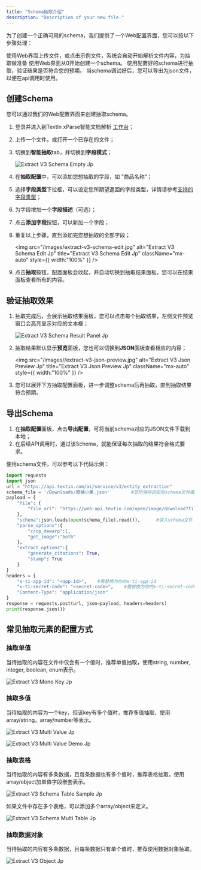 ```yaml
---
title: "Schema抽取介绍"
description: "Description of your new file."
---
```


为了创建一个正确可用的schema，我们提供了一个Web配置界面，您可以按以下步骤处理：

<Steps>
  <Step title="上传文件" stepNumber={1}>
    使用Web界面上传文件，或点击示例文件，系统会自动开始解析文件内容，为抽取做准备
  </Step>
  <Step title="创建Schema">
    使用Web界面从0开始创建一个schema。
  </Step>
  <Step title="验证抽取效果">
    使用配置好的schema进行抽取，验证结果是否符合您的预期。
  </Step>
  <Step title="导出Schema" stepNumber={4}>
    当schema调试好后，您可以导出为json文件，以便在api调用时使用。
  </Step>
</Steps>

## 创建Schema

您可以通过我们的Web配置界面来创建抽取schema。

1. 登录并进入到TextIn xParse智能文档解析 [工作台](https://www.textin.com/console/recognition/robot_markdown?service=pdf_to_markdown)；
2. 上传一个文件，或打开一个已存在的文件；
3. 切换到**智能抽取**tab，并切换到**字段模式**；

   ![Extract V3 Schema Empty Jp](/images/extract-v3-schema-empty.jpg)
4. 在**抽取配置**中，可以添加您想抽取的字段，如 ”商品名称“；
5. 选择**字段类型**下拉框，可以设定您所期望返回的字段类型，详情请参考[支持的字段类型](https://docs.textin.com/xparse/extract-v3#json-schema-%E6%94%AF%E6%8C%81%E7%9A%84%E5%AD%97%E6%AE%B5%E7%B1%BB%E5%9E%8B)；
6. 为字段增加一个**字段描述**（可选）；
7. 点击**添加字段**按钮，可以新加一个字段；
8. 重复以上步骤，直到添加完您想抽取的全部字段；

   <img
     src="/images/extract-v3-schema-edit.jpg"
     alt="Extract V3 Schema Edit Jp"
     title="Extract V3 Schema Edit Jp"
     className="mx-auto"
     style={{ width:"100%" }}
   />
9. 点击**抽取**按钮，配置面板会收起，并自动切换到抽取结果面板，您可以在结果面板查看所有的内容。

## 验证抽取效果

1. 抽取完成后，会展示抽取结果面板，您可以点击每个抽取结果，左侧文件预览窗口会高亮显示对应的文本框；

   ![Extract V3 Schema Result Panel Jp](/images/extract-v3-schema-result-panel.jpg)
2. 抽取结果默认显示**预览**面板，您也可以切换到**JSON**面板查看相应的内容；

   <img
     src="/images//extract-v3-json-preview.jpg"
     alt="Extract V3 Json Preview Jp"
     title="Extract V3 Json Preview Jp"
     className="mx-auto"
     style={{ width:"100%" }}
   />
3. 您可以展开下方抽取配置面板，进一步调整schema后再抽取，直到抽取结果符合预期。

## 导出Schema

1. 在**抽取配置**面板，点击**导出配置**，可将当前schema对应的JSON文件下载到本地；
2. 在后续API调用时，通过该Schema，就能保证每次抽取的结果符合格式要求。

使用schema文件，可以参考以下代码示例：

```python
import requests
import json
url = "https://api.textin.com/ai/service/v3/entity_extraction"
schema_file = '/Downloads/商铺小票.json'		#您所保存的实际schema文件路径
payload = {
    "file": {
        "file_url": "https://web-api.textin.com/open/image/download?filename=54efc36a05cf475aa6b39137b0717726"
    },
	"schema":json.loads(open(schema_file).read()), 		#读入schema文件
    "parse_options":{
        "crop_dewarp":1,
        "get_image":"both"
    },
    "extract_options":{
        "generate_citations": True,
        "stamp": True
    }
}
headers = {
    "x-ti-app-id": "<app-id>",    #需替换为你的x-ti-app-id
    "x-ti-secret-code": "<secret-code>",    #需替换为你的x-ti-secret-code
    "Content-Type": "application/json"
}
response = requests.post(url, json=payload, headers=headers)
print(response.json())
```

## 常见抽取元素的配置方式

### 抽取单值

当待抽取的内容在文件中仅会有一个值时，推荐单值抽取，使用string, number, integer, boolean, enum表示。

![Extract V3 Mono Key Jp](/images/extract-v3-mono-key.jpg)

### 抽取多值

当待抽取的内容为一个key，但该key有多个值时，推荐多值抽取，使用array/string，array/number等表示。

![Extract V3 Multi Value Jp](/images/extract-v3-multi-value.jpg)

![Extract V3 Multi Value Demo Jp](/images/extract-v3-multi-value-demo.jpg)

### 抽取表格

当待抽取的内容有多条数据，且每条数据也有多个值时，推荐表格抽取，使用array/object加单值字段嵌套表示。

![Extract V3 Schema Table Sample Jp](/images/extract-v3-schema-table-sample.jpg)

如果文件中存在多个表格，可以添加多个array/object来定义。

![Extract V3 Schema Multi Table Jp](/images/extract-v3-schema-multi-table.jpg)

### 抽取数据对象

当待抽取的内容有多条数据，且每条数据只有单个值时，推荐使用数据对象抽取。

![Extract V3 Object Jp](/images/extract-v3-object.jpg)